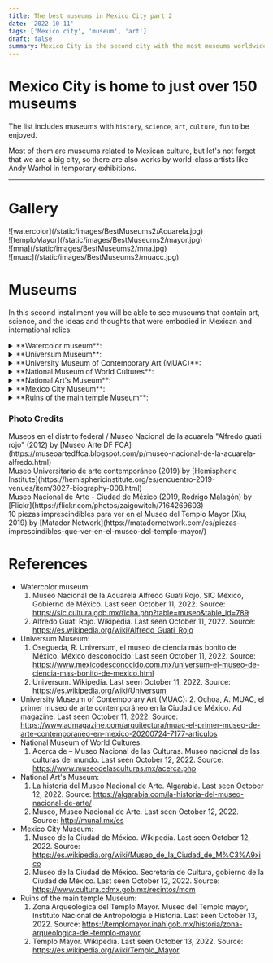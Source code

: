 ```yaml
---
title: The best museums in Mexico City part 2
date: '2022-10-11'
tags: ['Mexico city', 'museum', 'art']
draft: false
summary: Mexico City is the second city with the most museums worldwide.
---
```


# Mexico City is home to just over 150 museums

The list includes museums with `history`, `science`, `art`, `culture`, `fun` to be enjoyed.

Most of them are museums related to Mexican culture, but let's not forget that we are a big city,
so there are also works by world-class artists like Andy Warhol in temporary exhibitions.

---

# Gallery

<div className="flex flex-wrap -mx-2 overflow-hidden xl:-mx-2">
  <div className="my-1 px-2 w-full overflow-hidden xl:my-1 xl:px-2 xl:w-1/2">
    ![watercolor](/static/images/BestMuseums2/Acuarela.jpg)
  </div>
  <div className="my-1 px-2 w-full overflow-hidden xl:my-1 xl:px-2 xl:w-1/2">
    ![temploMayor](/static/images/BestMuseums2/mayor.jpg)
  </div>
  <div className="my-1 px-2 w-full overflow-hidden xl:my-1 xl:px-2 xl:w-1/2">
    ![mna](/static/images/BestMuseums2/mna.jpg)
  </div>
  <div className="my-1 px-2 w-full overflow-hidden xl:my-1 xl:px-2 xl:w-1/2">
    ![muac](/static/images/BestMuseums2/muacc.jpg)
  </div>
</div>

# Museums

In this second installment you will be able to see museums that contain art, science, and the ideas and thoughts that were embodied in Mexican and international relics:


<details>
  <summary> **Watercolor museum**: </summary>
  <ul>
    <li type="square"> Official [Website](https://www.acuarela.org.mx/) of the museum. </li>
    <li type="square"> Context and history. Initially, the museum was founded in the Roma neighborhood of Mexico City, but due to the great collapse caused by the 1985 earthquake, it was decided to move to Coyoacan. Alfredo Guati Rojo founded the Mexican society of watercolorists and the museum that bears his name. </li>
    <li type="square"> You will find inside. </li>
        - A) Art Gallery. Here you will find very beautiful watercolor works by Russian artists from St. Petersburg.
         - B) House of Alfredo Guati Rojo. It begins with a recreation tour of codices from the archaeological ruins, and then with watercolors from the 18th to 20th centuries.
           Upstairs there is an international exhibition of countries like Costarica, Cuba, Italy, Japan, Denmark, USA. across the room
           you will find an exhibition of Mexican artists, painting landscapes. Watercolor is very detailed and sometimes even abstract.
           Finally, going downstairs, you will find a beautiful red Alfredo Guati collection, with landscapes, with people and with a touch of the language of symbols used by the Aztecs.
         - C) Garden. The garden has stone sculptures based on Aztec symbols. There are also workshops on how to paint in watercolor for children, do not hesitate to ask.
    <li type="square"> How to arrive. </li>
        - A) From Coyoacan downtown. Walk like a 20 minutes to the museum.
        - B) From Miguel Angel de Quevedo subway station. Walk like a 15 minutes. 
    <li type="square"> Cost. It's free, but accepts donations. The camera permit is 50 MXN/2.5 dls.</li>
    <li type="square"> Open: Tuesday to Sunday from 10 to 18.</li>
    <li type="square"> Level of Security: ⭐️⭐️⭐️⭐️⭐️ (4.5) </li>
    <li type="square"> Guided tours. There are no guided tours but for 50 MXN/2.5 dls they give you a device with the guide in English of the different rooms. </li>
    <li type="square"> What eat. </li>
    <li type="square"> Additional material. </li>
  </ul>
</details>

<details>
  <summary>**Universum Museum**:</summary>
  <ul>
    <li type="square"> Official [Website](https://www.universum.unam.mx/) of the museum. </li>
    <li type="square"> Context and history. It is a museum that is barely 30 years old with the purpose of disseminating science and technology to young people. The museum was created and managed by one of the best universities in
    Latin America, the glorious [UNAM](http://english.unam.mx/). It is a quite interactive, lively museum, mainly oriented towards children and young people. Maybe a couple of things look a bit worn but that's because of the number of visitors. </li>
    <li type="square"> You will find inside. </li>
        - A) Permanent exhibition. The exhibitions are all related to science and technology. Exhibitions on physics, chemistry, water, the human body, the evolution of devices, a planetarium, among others.
        - B) Temporary exhibitions. There are at the moment exhibitions of dinosaurs and birds of the protected area of ​​the university.
    <li type="square"> How to arrive. </li>
        - A) By the metrobus station Centro Cultural Universitario (CCU) and walk. https://www.metrobus.cdmx.gob.mx/mapas-de-sistema/mapa-linea-1
        - B) By the university metro and take route 3 of the pumabus. https://moovitapp.com/index/es-419/transporte_p%C3%BAblico-line-RUTA_3-Ciudad_de_Mexico-822-853996-207287-0
    <li type="square"> Cost. The cost of general admission is 90 MXN/4.5 dls, for the planetarium it is 15 MXN/0.75 dls extra. For the exhibitions it is the same extra fee, and sometimes there are packages that include 3 extra exhibitions (along with the planetarium) for 125 MXN/6.25 dls. You can buy the tickets [here](https://boletos.universum.unam.mx/). </li>
    <li type="square"> Open: Thursday to Sunday from 10 to 17. </li>
    <li type="square"> Level of Security: ⭐️⭐️⭐️⭐️⭐️ (4.3) </li>
    <li type="square"> Guided tours. There are no guides in English :(, but a couple of people in some rooms speak it.</li>
    <li type="square"> What eat. </li>
    <li type="square"> Additional material. . </li>
  </ul>
</details>


<details>
  <summary>**University Museum of Contemporary Art (MUAC)**:</summary>
  <ul>
    <li type="square"> Official [Website](https://muac.unam.mx/) of the museum. </li>
    <li type="square"> Context and history. It is a museum of international modern art, with cultures other than the Mexican ones. The museum is barely 14 years old and is housed in the cultural space of the University of Mexico. </li>
    <li type="square"> You will find inside. It is an abstract art museum, like the [jumex] museum (/blog/bestMuseums1), and all the exhibitions are temporary, with a historical context. In general they are international exhibitions, but occasionally there are national exhibitions with a foreign focus. It is an enclosure with a beautiful architecture. </li>
    <li type="square"> How to arrive. It is located near the universum, so they are the same recommendations.</li>
    <li type="square"> Cost. From wednesday to saturday the cost is 40 MXN/2 dls. Sunday is 20 MXN/1 dls. Students pays 20 MXN/1 dls. You can buy the tickets [here](https://muac.unam.mx/planea-tu-visita); if you are a student and if you buy the ticket online, they will not be able to give you a discount. </li>
    <li type="square"> Open: Wednesday to Sunday from 11 to 18. </li>
    <li type="square"> Level of Security: ⭐️⭐️⭐️⭐️⭐️ (4.3) </li>
    <li type="square"> Guided tours. Similar to the situation in the universum museum.</li>
    <li type="square"> What eat. There is a restaurant inside the museum but it is a bit expensive.</li>
    <li type="square"> Additional material. Most infographics are in English by scanning the QR code. The museum has internet. </li>
  </ul>
</details>



<details>
  <summary>**National Museum of World Cultures**:</summary>
  <ul>
    <li type="square"> Official [Website](https://www.museodelasculturas.mx/) of the museum. </li>
    <li type="square"> Context and history. It is a museum that during colonial times was dedicated to the creation and shelter of coins, which is why the street where it is located has the name "coin". During the period of the French invasion with Emperor Maximilian of Habsburg, I designate that this space will show everything related to the ancient cultures of Mexico, because in this space the Huey Tlatoani Moctezuma Xocoyotzin meditated on the problems of Tenochtitlan. </li>
    <li type="square"> You will find inside. </li>
        - A) Permanet exhibition. The exhibitions that are permanent are related to the culture of China, Japan, Korea, Greece, Mesopotamia and Egypt. Many relics are brought from those parts of the world, and others are replicas made for the museum. It should be noted that it is the only museum in Latin America that houses exhibitions from those parts of the world. 
        - B) Temporal exhibitions. In the same way, they are exhibitions from other parts of the world, but some are collaborations of other countries with Mexico, explaining the culture and relationship between the countries.
    <li type="square"> How to arrive. Being so close to the main temple, it is also leaving the zocalo subway station.</li>
    <li type="square"> Cost. Admision is free. Not online tickets. </li>
    <li type="square"> Open: Tuesday to Sunday from 10 to 17. </li>
    <li type="square"> Level of Security: ⭐️⭐️⭐️⭐️⭐️ (4.5) </li>
    <li type="square"> Guided tours. In order to obtain a visit to this museum, you must ask in advance in the educational communication area (ask how to get there with the name in Spanish), and ask for Raúl. Preferably, they told me that it should be a month to a week in advance. If you like, I can schedule it myself, but let me know in advance too. </li>
    <li type="square"> What eat. </li>
    <li type="square"> Additional material. There are no infographics in English :(.</li>
  </ul>
</details>

<details>
  <summary>**National Art's Museum**:</summary>
  <ul>
    <li type="square"> Official [Website](http://www.munal.mx/en) of the museum. </li>
    <li type="square"> Context and history. As you can see from the architecture of the museum, it was built in colonial times, housing a hospital and Jesuits. In more modern times, whoever was President Porfirio Díaz ordered that this
     outside the Palace that will house the communications of the country. Opposite you will see what was the first engineering school in America, which years later was adopted by UNAM and currently belongs to the Faculty of Engineering of this Institution. I recommend that you watch the James Bond movie 007 Specter, because in the part of the movie that takes place in Mexico City, a large part of the scene was filmed on this street. </li>
    <li type="square"> You will find inside. As I mentioned, it is a colonial building, and just by entering its walls and stairs, they have a baroque style, combined with the Mexican national symbols.</li>
         - A) Permanent exhibition. You will find exhibitions related to the past life of Mexico, mainly its markets, diet and foods that are the basis of our diet, its main avenues, and our uses and customs.
         - B) Temporary exhibitions. The museum is very large, so you will constantly find new exhibitions in different rooms, both national and international, like when you visited there was a telegraph exhibition.
    <li type="square"> How to arrive. </li>
        - A) By trolleybus at the Bellas Artes/Santa Veracruz stations.https://www.ste.cdmx.gob.mx/linea-1 
        - B) Coming out of the subway stations Bellas Artes/Allende. https://metro.cdmx.gob.mx/storage/app/media/red/plano_red19.pdf 
        - C) By metrobus at the Bellas Artes/Museo Franz Mayer stations. https://www.metrobus.cdmx.gob.mx/mapas-de-sistema/mapa-linea-4
    <li type="square"> Cost. Weekends 80 MXN/4 dls. Camera permit 5 MXN/0.25 dls dls. Not online tickets. </li>
    <li type="square"> Open: Tuesday to sunday from 10 to 17:30. </li>
    <li type="square"> Level of Security: ⭐️⭐️⭐️⭐️⭐️ (4) </li>
    <li type="square"> Guided tours. They do not have tours or infographics in English.</li>
    <li type="square"> What eat. </li>
    <li type="square"> Additional material. .</li>
  </ul>
</details>

<details>
  <summary>**Mexico City Museum**: </summary>
  <ul>
    <li type="square"> Official [Website](https://www.cultura.cdmx.gob.mx/recintos/mcm) of the museum. </li>
    <li type="square"> Context and history. The building belonged to the Counts of Santiago de Calimaya, just after the conquest. Juan Gutiérrez Altamirano is the first owner of the house, being the mayor of Texcoco and adviser to the conqueror Hernán Cortés.
    You can see in the corner of the museum that when the construction was built, they tried to hide a snake head. When the Spaniards won the battle against the Aztecs, they demolished their atriums and built their churches or buildings on top of them, as a sign of the imposition of the Catholic religion.
    It should be noted that the ancient cultures of America were polytheistic, that is, they worshiped multiple gods, and that Jesus Christ was not found or figured. Almost opposite you can see a commemorative mural that represents the meeting of two cultures.</li>
    <li type="square"> You will find inside. </li>
        - A) Permanent exhibition. Exhibition of the evolution of Mexico City. This dates back to the origin of the Aztecs in the founding of the great empire of [Tenochtitlan](https://en.wikipedia.org/wiki/Tenochtitlan).
        - B) Temporary exhibitions. Temporary exhibitions may include exhibitions from other cities, but include Mexico City. They are exhibitions of what cities were like before, types of architecture, new trends in construction, among others.
    <li type="square"> How to arrive. Leaving the Zocalo subway station, you can walk a couple of streets.</li>
    <li type="square"> Cost. 38 MXN / 2 dollars. Sundays is Free. international students
      the admission is 19 MXN/1 dls. Not online tickets. </li>
    <li type="square"> Open: Tuesday to Sunday from 10 to 18. </li>
    <li type="square"> Level of Security: ⭐️⭐️⭐️⭐️⭐️ (4.5) </li>
    <li type="square"> Guided tours. There is a tour of the museum in Spanish and English, it is every day that the museum opens at 13, but they recommend that you be there a little earlier, five minutes, to take the tour of what Mexico City was like before, if you do not arrive, it will be until next day.
    There are guides at all hours in English, but for this exhibition it is key to be at that moment.</li>
    <li type="square"> What eat.</li>
    <li type="square"> Additional material. There are no infographics in English :(. </li>
  </ul>
</details>


<details>
  <summary>**Ruins of the main temple Museum**: </summary>
  <ul>
    <li type="square"> Official [Website](https://templomayor.inah.gob.mx/english) of the museum. </li>
    <li type="square"> Context and history. In a similar way to the museum in Mexico City, the Spanish destroyed all of Tenochtitlan, and left these pyramids in ruins, imposing their cathedral that is located a few meters away. These ruins are one of the main vestiges that prove the existence of the Aztec empire, representing two of its greatest deities, the god of rain (Tlaloc) and the god of war (Huitzilopochtli).
    To one side of the ruins you will find a museum that extracted the main relics that have been found in the place. It has not yet been discovered. To make matters worse, they recently opened another part of the archaeological zone and you will find a dry tree, and if you are lucky that there are not many visitors, listen well next to the tree and you will perceive the sound of running water below.
    If you come to the city and it is open, it is the best thing you can do, because sometimes it closes because they continue with the excavation work.</li>
    <li type="square"> You will find inside. </li>
        - A) Topics.
            - i) [Archaeological ruins](https://en.wikipedia.org/wiki/Templo_Mayor) (yard).
            - ii) [Circular stone](https://en.wikipedia.org/wiki/Coyolxauhqui_Stone) of the goddess Coyolxauhqui.
            - iii) [Tzompantli](https://en.wikipedia.org/wiki/Tzompantli). A series of skulls that are intertwined on a wall. These skulls represented the sacrifices they made to their gods on the esplanade of the enclosure. Once dead, they were stacked here.
            - iv) [Aztec calendar](https://en.wikipedia.org/wiki/Aztec_calendar). It was discovered next to [Coatlicue](https://en.wikipedia.org/wiki/C%C5%8D%C4%81tl%C4%ABcue) on the corner where Hernán Cortés lived (Palacio Nacional), it was discovered in this area but this one is in the [Museum of Anthropology and History](/blog/bestMuseums1)
        - B) Permanent exhibition. The permanent exhibition is related to all the vestiges of the Aztec culture, mainly what was extracted from the ruins, but it also includes all their life, such as offerings, what their schools were like, the flora and fauna that surrounded them, as well as a couple of vestiges when they were conquered and carved in stone.
        - C) Temporary exhibitions. It is not very common, but short exhibits are brought in from other large archaeological ruins.
    <li type="square"> How to arrive. Leaving the Zocalo subway station, you can walk a couple of streets.</li>
    <li type="square"> Cost. 85 MXN / 4.25 dollars. Not online tickets. Admission for students is free. Sundays too, but only for foreigners residing in Mexico</li>
    <li type="square"> Open: Tuesday to Sunday from 9 to 17. </li>
    <li type="square"> Level of Security: ⭐️⭐️⭐️⭐️⭐️ (4.5) </li>
    <li type="square"> Guided tours. There are guides outside the archaeological zone, but the tours are not cheap, it is more affordable for groups of people. </li>
    <li type="square"> What eat. </li>
    <li type="square"> Additional material. Many infographics are in English, even when you first enter there is an information module that can give you a triptych with information about the place in English. Also in some rooms there are people who speak English and you can ask them a couple of things. In the official blog of the museum there are the guides for download in pdf and in English.</li>
  </ul>
</details>



### Photo Credits

<div>
  Museos en el distrito federal / Museo Nacional de la acuarela "Alfredo guati rojo" (2012) by
  [Museo Arte DF FCA](https://museoartedffca.blogspot.com/p/museo-nacional-de-la-acuarela-alfredo.html)
</div>
<div>
  Museo Universitario de arte contemporáneo (2019) by 
  [Hemispheric Institute](https://hemisphericinstitute.org/es/encuentro-2019-venues/item/3027-biography-008.html)
</div>
<div>
  Museo Nacional de Arte - Ciudad de México (2019, Rodrigo Malagón) by 
  [Flickr](https://flickr.com/photos/zaigowitch/7164269603)
</div>
<div>
  10 piezas imprescindibles para ver en el Museo del Templo Mayor (Xiu, 2019) by 
  [Matador Network](https://matadornetwork.com/es/piezas-imprescindibles-que-ver-en-el-museo-del-templo-mayor/)
</div>

# References

- Watercolor museum:
  1. Museo Nacional de la Acuarela Alfredo Guati Rojo. SIC México, Gobierno de México. Last seen October 11, 2022. Source:
     https://sic.cultura.gob.mx/ficha.php?table=museo&table_id=789
  2. Alfredo Guati Rojo. Wikipedia. Last seen October 11, 2022. Source:
     https://es.wikipedia.org/wiki/Alfredo_Guati_Rojo
- Universum Museum:
  1. Osegueda, R. Universum, el museo de ciencia más bonito de México. México desconocido. Last seen October 11, 2022. Source: https://www.mexicodesconocido.com.mx/universum-el-museo-de-ciencia-mas-bonito-de-mexico.html
  2. Universum. Wikipedia. Last seen October 11, 2022. Source: https://es.wikipedia.org/wiki/Universum
- University Museum of Contemporary Art (MUAC):
  2. Ochoa, A. MUAC, el primer museo de arte contemporáneo en la Ciudad de México. Ad magazine. Last seen October 11, 2022. Source: https://www.admagazine.com/arquitectura/muac-el-primer-museo-de-arte-contemporaneo-en-mexico-20200724-7177-articulos
- National Museum of World Cultures:
  1. Acerca de – Museo Nacional de las Culturas. Museo nacional de las culturas del mundo. Last seen October 12, 2022. Source: https://www.museodelasculturas.mx/acerca.php
- National Art's Museum:
  1. La historia del Museo Nacional de Arte. Algarabia. Last seen October 12, 2022. Source: https://algarabia.com/la-historia-del-museo-nacional-de-arte/
  2. Museo, Museo Nacional de Arte. Last seen October 12, 2022. Source: http://munal.mx/es
- Mexico City Museum:
  1. Museo de la Ciudad de México. Wikipedia. Last seen October 12, 2022. Source: https://es.wikipedia.org/wiki/Museo_de_la_Ciudad_de_M%C3%A9xico
  2. Museo de la Ciudad de México. Secretaria de Cultura, gobierno de la Ciudad de México. Last seen October 12, 2022. Source: https://www.cultura.cdmx.gob.mx/recintos/mcm
- Ruins of the main temple Museum:
  1. Zona Arqueológica del Templo Mayor. Museo del Templo mayor, Instituto Nacional de Antropología e Historia. Last seen October 13, 2022. Source: https://templomayor.inah.gob.mx/historia/zona-arqueologica-del-templo-mayor
  2. Templo Mayor. Wikipedia. Last seen October 13, 2022. Source: https://es.wikipedia.org/wiki/Templo_Mayor
